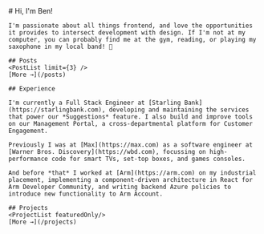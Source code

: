 
<BaseLayout>
	# Hi, I'm Ben!

	I'm passionate about all things frontend, and love the opportunities it provides to intersect development with design. If I'm not at my computer, you can probably find me at the gym, reading, or playing my saxophone in my local band! 🎷

	## Posts
	<PostList limit={3} />
	[More →](/posts)

	## Experience

	I'm currently a Full Stack Engineer at [Starling Bank](https://starlingbank.com), developing and maintaining the services that power our *Suggestions* feature. I also build and improve tools on our Management Portal, a cross-departmental platform for Customer Engagement.

	Previously I was at [Max](https://max.com) as a software engineer at [Warner Bros. Discovery](https://wbd.com), focussing on high-performance code for smart TVs, set-top boxes, and games consoles.

	And before *that* I worked at [Arm](https://arm.com) on my industrial placement, implementing a component-driven architecture in React for Arm Developer Community, and writing backend Azure policies to introduce new functionality to Arm Account.

	## Projects
	<ProjectList featuredOnly/>
	[More →](/projects)

</BaseLayout>
